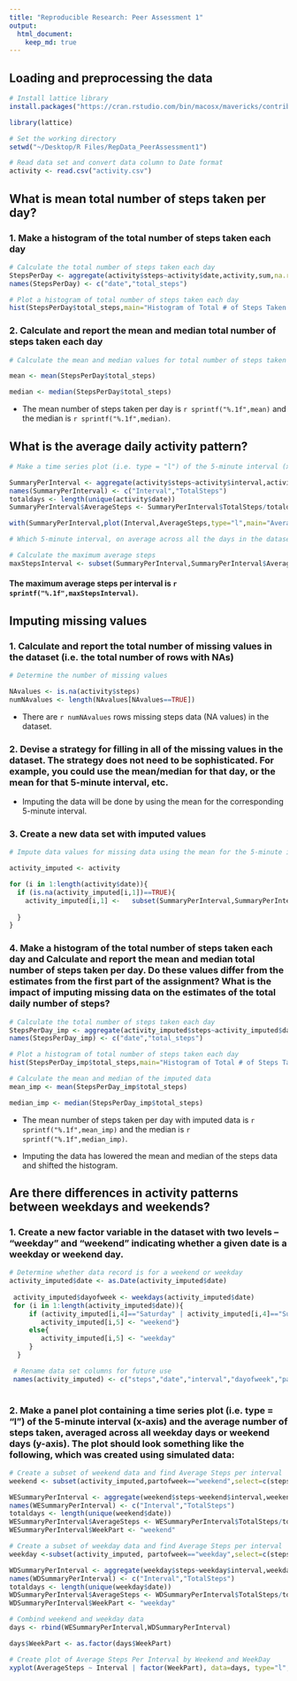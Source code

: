 ```yaml
---
title: "Reproducible Research: Peer Assessment 1"
output: 
  html_document:
    keep_md: true
---
```



## Loading and preprocessing the data

```r

# Install lattice library
install.packages("https://cran.rstudio.com/bin/macosx/mavericks/contrib/3.3/lattice_0.20-35.tgz",repos=NULL,lib=.libPaths()[1])

library(lattice)

# Set the working directory
setwd("~/Desktop/R Files/RepData_PeerAssessment1")

# Read data set and convert data column to Date format
activity <- read.csv("activity.csv")

```

## What is mean total number of steps taken per day?

### 1. Make a histogram of the total number of steps taken each day

```r

# Calculate the total number of steps taken each day
StepsPerDay <- aggregate(activity$steps~activity$date,activity,sum,na.rm=TRUE)
names(StepsPerDay) <- c("date","total_steps")

# Plot a histogram of total number of steps taken each day
hist(StepsPerDay$total_steps,main="Histogram of Total # of Steps Taken Per Day", xlab="Steps", ylab="# of Days Occurring")

```

### 2. Calculate and report the mean and median total number of steps taken each day

```r
# Calculate the mean and median values for total number of steps taken per day.  Report the data in markdown.

mean <- mean(StepsPerDay$total_steps)

median <- median(StepsPerDay$total_steps)

```

- The mean number of steps taken per day is `r sprintf("%.1f",mean)` and the median is `r sprintf("%.1f",median)`.

## What is the average daily activity pattern?

```r

# Make a time series plot (i.e. type = "l") of the 5-minute interval (x-axis) and the average number of steps taken, averaged across all days (y-axis)

SummaryPerInterval <- aggregate(activity$steps~activity$interval,activity,sum,na.rm=TRUE)
names(SummaryPerInterval) <- c("Interval","TotalSteps")
totaldays <- length(unique(activity$date))
SummaryPerInterval$AverageSteps <- SummaryPerInterval$TotalSteps/totaldays

with(SummaryPerInterval,plot(Interval,AverageSteps,type="l",main="Average Steps Per Interval",ylab="Steps",xlab="Interval"))

# Which 5-minute interval, on average across all the days in the dataset, contains the maximum number of steps?

# Calculate the maximum average steps
maxStepsInterval <- subset(SummaryPerInterval,SummaryPerInterval$AverageSteps==max(SummaryPerInterval$AverageSteps), select=Interval)[[1]]

```

#### The maximum average steps per interval is  `r sprintf("%.1f",maxStepsInterval)`.

## Imputing missing values

### 1. Calculate and report the total number of missing values in the dataset (i.e. the total number of rows with NAs)

```r

# Determine the number of missing values

NAvalues <- is.na(activity$steps)
numNAvalues <- length(NAvalues[NAvalues==TRUE])

```

- There are `r numNAvalues` rows missing steps data (NA values) in the dataset.

### 2. Devise a strategy for filling in all of the missing values in the dataset. The strategy does not need to be sophisticated. For example, you could use the mean/median for that day, or the mean for that 5-minute interval, etc.

- Imputing the data will be done by using the mean for the corresponding 5-minute interval.

### 3. Create a new data set with imputed values 

```r

# Impute data values for missing data using the mean for the 5-minute interval.  Use the table SummaryPerInterval as a lookup table for missing values.

activity_imputed <- activity

for (i in 1:length(activity$date)){
  if (is.na(activity_imputed[i,1])==TRUE){
    activity_imputed[i,1] <-   subset(SummaryPerInterval,SummaryPerInterval$Interval==activity_imputed[i,3], select=AverageSteps)[[1]]
      
  }
}


```

### 4. Make a histogram of the total number of steps taken each day and Calculate and report the mean and median total number of steps taken per day. Do these values differ from the estimates from the first part of the assignment? What is the impact of imputing missing data on the estimates of the total daily number of steps?

```r

# Calculate the total number of steps taken each day
StepsPerDay_imp <- aggregate(activity_imputed$steps~activity_imputed$date,activity_imputed,sum,na.rm=TRUE)
names(StepsPerDay_imp) <- c("date","total_steps")

# Plot a histogram of total number of steps taken each day
hist(StepsPerDay_imp$total_steps,main="Histogram of Total # of Steps Taken Per Day", xlab="Steps", ylab="# of Days Occurring")

# Calculate the mean and median of the imputed data
mean_imp <- mean(StepsPerDay_imp$total_steps)

median_imp <- median(StepsPerDay_imp$total_steps)

```

- The mean number of steps taken per day with imputed data is `r sprintf("%.1f",mean_imp)` and the median is `r sprintf("%.1f",median_imp)`.

- Imputing the data has lowered the mean and median of the steps data and shifted the histogram.


## Are there differences in activity patterns between weekdays and weekends?

### 1. Create a new factor variable in the dataset with two levels – “weekday” and “weekend” indicating whether a given date is a weekday or weekend day.

```r
 
# Determine whether data record is for a weekend or weekday
activity_imputed$date <- as.Date(activity_imputed$date)
 
 activity_imputed$dayofweek <- weekdays(activity_imputed$date)
 for (i in 1:length(activity_imputed$date)){
     if (activity_imputed[i,4]=="Saturday" | activity_imputed[i,4]=="Sunday"){
        activity_imputed[i,5] <- "weekend"}
     else{
        activity_imputed[i,5] <- "weekday"
     }
  }

 # Rename data set columns for future use
 names(activity_imputed) <- c("steps","date","interval","dayofweek","partofweek")
 
```

### 2. Make a panel plot containing a time series plot (i.e. type = "l") of the 5-minute interval (x-axis) and the average number of steps taken, averaged across all weekday days or weekend days (y-axis). The plot should look something like the following, which was created using simulated data:

```r

# Create a subset of weekend data and find Average Steps per interval
weekend <- subset(activity_imputed,partofweek=="weekend",select=c(steps,date,interval))

WESummaryPerInterval <- aggregate(weekend$steps~weekend$interval,weekend,sum,na.rm=TRUE)
names(WESummaryPerInterval) <- c("Interval","TotalSteps")
totaldays <- length(unique(weekend$date))
WESummaryPerInterval$AverageSteps <- WESummaryPerInterval$TotalSteps/totaldays
WESummaryPerInterval$WeekPart <- "weekend"

# Create a subset of weekday data and find Average Steps per interval
weekday <-subset(activity_imputed, partofweek=="weekday",select=c(steps,date,interval))

WDSummaryPerInterval <- aggregate(weekday$steps~weekday$interval,weekday,sum,na.rm=TRUE)
names(WDSummaryPerInterval) <- c("Interval","TotalSteps")
totaldays <- length(unique(weekday$date))
WDSummaryPerInterval$AverageSteps <- WDSummaryPerInterval$TotalSteps/totaldays
WDSummaryPerInterval$WeekPart <- "weekday"

# Combind weekend and weekday data
days <- rbind(WESummaryPerInterval,WDSummaryPerInterval)

days$WeekPart <- as.factor(days$WeekPart)

# Create plot of Average Steps Per Interval by Weekend and WeekDay
xyplot(AverageSteps ~ Interval | factor(WeekPart), data=days, type="l",layout=c(1,2),main="Average Steps Taken Per Interval")
          
```

